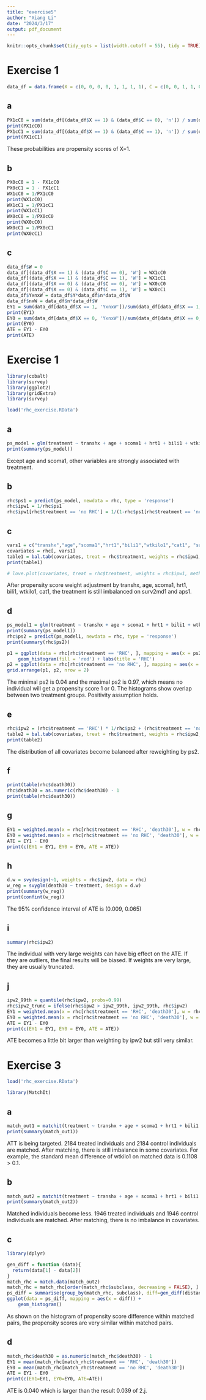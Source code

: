 ```yaml
---
title: "exercise5"
author: "Xiang Li"
date: "2024/3/17"
output: pdf_document
---
```

```r
knitr::opts_chunk$set(tidy_opts = list(width.cutoff = 55), tidy = TRUE)
```
# Exercise 1
```r
data_df = data.frame(X = c(0, 0, 0, 0, 1, 1, 1, 1), C = c(0, 0, 1, 1, 0, 0, 1, 1), Y = c(0, 1, 0, 1, 0, 1, 0, 1), n = c(80, 20, 20, 10, 80, 20, 80, 40))
```
## a
```r
PX1cC0 = sum(data_df[(data_df$X == 1) & (data_df$C == 0), 'n']) / sum(data_df[data_df$C == 0, 'n'])
print(PX1cC0)
PX1cC1 = sum(data_df[(data_df$X == 1) & (data_df$C == 1), 'n']) / sum(data_df[data_df$C == 1, 'n'])
print(PX1cC1)
```
These probabilities are propensity scores of X=1.

## b
```r
PX0cC0 = 1 - PX1cC0
PX0cC1 = 1 - PX1cC1
WX1cC0 = 1/PX1cC0
print(WX1cC0)
WX1cC1 = 1/PX1cC1
print(WX1cC1)
WX0cC0 = 1/PX0cC0
print(WX0cC0)
WX0cC1 = 1/PX0cC1
print(WX0cC1)
```

## c
```r
data_df$W = 0
data_df[(data_df$X == 1) & (data_df$C == 0), 'W'] = WX1cC0
data_df[(data_df$X == 1) & (data_df$C == 1), 'W'] = WX1cC1
data_df[(data_df$X == 0) & (data_df$C == 0), 'W'] = WX0cC0
data_df[(data_df$X == 0) & (data_df$C == 1), 'W'] = WX0cC1
data_df$YxnxW = data_df$Y*data_df$n*data_df$W
data_df$nxW = data_df$n*data_df$W
EY1 = sum(data_df[data_df$X == 1, 'YxnxW'])/sum(data_df[data_df$X == 1, 'nxW'])
print(EY1)
EY0 = sum(data_df[data_df$X == 0, 'YxnxW'])/sum(data_df[data_df$X == 0, 'nxW'])
print(EY0)
ATE = EY1 - EY0
print(ATE)
```
# Exercise 1
```r
library(cobalt)
library(survey)
library(ggplot2)
library(gridExtra)
library(survey)
```
```r
load('rhc_exercise.RData')
```
## a
```r
ps_model = glm(treatment ~ transhx + age + scoma1 + hrt1 + bili1 + wtkilo1 + cat1, data = rhc, family = 'binomial')
print(summary(ps_model))
```
Except age and scoma1, other variables are strongly associated with treatment.

## b
```r
rhc$ps1 = predict(ps_model, newdata = rhc, type = 'response')
rhc$ipw1 = 1/rhc$ps1
rhc$ipw1[rhc$treatment == 'no RHC'] = 1/(1-rhc$ps1[rhc$treatment == 'no RHC'])
```
## c
```r
vars1 = c("transhx","age","scoma1","hrt1","bili1","wtkilo1","cat1", "surv2md1","aps1")
covariates = rhc[, vars1]
table1 = bal.tab(covariates, treat = rhc$treatment, weights = rhc$ipw1, method = "weighting", un=TRUE)
print(table1)
```
```r
# love.plot(covariates, treat = rhc$treatment, weights = rhc$ipw1, method = "weighting", binary = "std", threshold = .1)
```
After propensity score weight adjustment by transhx, age, scoma1, hrt1, bili1, wtkilo1, cat1, the treatment is still imbalanced on surv2md1 and aps1.

## d
```r
ps_model1 = glm(treatment ~ transhx + age + scoma1 + hrt1 + bili1 + wtkilo1 + cat1 + surv2md1 + aps1, data = rhc, family = 'binomial')
print(summary(ps_model1))
rhc$ps2 = predict(ps_model1, newdata = rhc, type = 'response')
print(summary(rhc$ps2))
```
```r
p1 = ggplot(data = rhc[rhc$treatment == 'RHC', ], mapping = aes(x = ps2)) +
    geom_histogram(fill = 'red') + labs(title = 'RHC')
p2 = ggplot(data = rhc[rhc$treatment == 'no RHC', ], mapping = aes(x = ps2)) + geom_histogram(fill = 'blue') + labs(title = 'no RHC')
grid.arrange(p1, p2, nrow = 2)
```
The minimal ps2 is 0.04 and the maximal ps2 is 0.97, which means no individual will get a propensity score 1 or 0. The histograms show overlap between two treatment groups. Positivity assumption holds.

## e
```r
rhc$ipw2 = (rhc$treatment == 'RHC') * 1/rhc$ps2 + (rhc$treatment == 'no RHC') * 1/(1-rhc$ps2)
table2 = bal.tab(covariates, treat = rhc$treatment, weights = rhc$ipw2, method = "weighting", un=TRUE)
print(table2)
```
The distribution of all covariates become balanced after reweighting by ps2.

## f
```r
print(table(rhc$death30))
rhc$death30 = as.numeric(rhc$death30) - 1
print(table(rhc$death30))
```
## g
```r
EY1 = weighted.mean(x = rhc[rhc$treatment == 'RHC', 'death30'], w = rhc[rhc$treatment == 'RHC', 'ipw2'])
EY0 = weighted.mean(x = rhc[rhc$treatment == 'no RHC', 'death30'], w = rhc[rhc$treatment == 'no RHC', 'ipw2'])
ATE = EY1 - EY0
print(c(EY1 = EY1, EY0 = EY0, ATE = ATE))
```
## h
```r
d.w = svydesign(~1, weights = rhc$ipw2, data = rhc)
w_reg = svyglm(death30 ~ treatment, design = d.w)
print(summary(w_reg))
print(confint(w_reg))
```
The 95% confidence interval of ATE is (0.009, 0.065)

## i
```r
summary(rhc$ipw2)
```
The individual with very large weights can have big effect on the ATE. If they are outliers, the final results will be biased. If weights are very large, they are usually truncated.

## j
```r
ipw2_99th = quantile(rhc$ipw2, probs=0.99)
rhc$ipw2_trunc = ifelse(rhc$ipw2 > ipw2_99th, ipw2_99th, rhc$ipw2)
EY1 = weighted.mean(x = rhc[rhc$treatment == 'RHC', 'death30'], w = rhc[rhc$treatment == 'RHC', 'ipw2_trunc'])
EY0 = weighted.mean(x = rhc[rhc$treatment == 'no RHC', 'death30'], w = rhc[rhc$treatment == 'no RHC', 'ipw2_trunc'])
ATE = EY1 - EY0
print(c(EY1 = EY1, EY0 = EY0, ATE = ATE))
```
ATE becomes a little bit larger than weighting by ipw2 but still very similar.

# Exercise 3
```r
load('rhc_exercise.RData')
```
```r
library(MatchIt)
```
## a
```r
match_out1 = matchit(treatment ~ transhx + age + scoma1 + hrt1 + bili1 + wtkilo1 + cat1 + surv2md1 + aps1, data = rhc, method = "nearest", distance = "glm")
print(summary(match_out1))
```
ATT is being targeted. 2184 treated individuals and 2184 control individuals are matched. After matching, there is still imbalance in some covariates. For example, the standard mean difference of wtkilo1 on matched data is 0.1108 > 0.1.

## b
```r
match_out2 = matchit(treatment ~ transhx + age + scoma1 + hrt1 + bili1 + wtkilo1 + cat1 + surv2md1 + aps1, data = rhc, method = "nearest", distance = "glm", caliper=0.1)
print(summary(match_out2))
```
Matched individuals become less. 1946 treated individuals and 1946 control individuals are matched. After matching, there is no imbalance in covariates.

## c
```r
library(dplyr)
```
```r
gen_diff = function (data){
  return(data[1] - data[2])
}
match_rhc = match.data(match_out2)
match_rhc = match_rhc[order(match_rhc$subclass, decreasing = FALSE), ]
ps_diff = summarise(group_by(match_rhc, subclass), diff=gen_diff(distance))
ggplot(data = ps_diff, mapping = aes(x = diff)) +
    geom_histogram()
```
As shown on the histogram of propensity score difference within matched pairs, the propensity scores are very similar within matched pairs.

## d
```r
match_rhc$death30 = as.numeric(match_rhc$death30) - 1
EY1 = mean(match_rhc[match_rhc$treatment == 'RHC', 'death30'])
EY0 = mean(match_rhc[match_rhc$treatment == 'no RHC', 'death30'])
ATE = EY1 - EY0
print(c(EY1=EY1, EY0=EY0, ATE=ATE))
```
ATE is 0.040 which is larger than the result 0.039 of 2.j.

